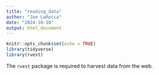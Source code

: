 ```yaml
---
title: "reading_data"
author: "Joe LaRocca"
date: "2024-10-10"
output: html_document
---
```


```r
knitr::opts_chunk$set(echo = TRUE)
library(tidyverse)
library(rvest)
```

The `rvest` package is required to harvest data from the web.
